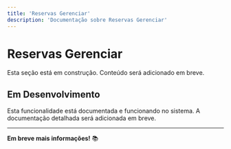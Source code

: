 ```yaml
---
title: 'Reservas Gerenciar'
description: 'Documentação sobre Reservas Gerenciar'
---
```


# Reservas Gerenciar

Esta seção está em construção. Conteúdo será adicionado em breve.

## Em Desenvolvimento

Esta funcionalidade está documentada e funcionando no sistema. A documentação detalhada será adicionada em breve.

---

**Em breve mais informações!** 📚
